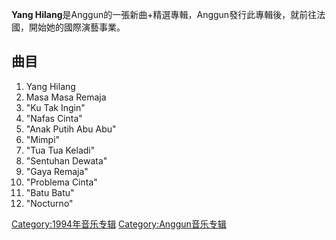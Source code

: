 {{Unreferenced|time=2020-07-01T09:50:51+00:00}}
{{Infobox Album <!-- See Wikipedia:WikiProject_Albums -->
| Name        = Yang Hilang
| Type        = 專輯
| Cover       =
| Artist      = [[Anggun_C._Sasmi|Anggun C. Sasmi]] 
| Released    = 1994
| Recorded    = 1994
| Genre       = [[搖滾|搖滾]]
| Length      = 
| Producer    = [[Anggun_C._Sasmi|Anggun C. Sasmi]]
| Reviews     = 
| Last album  = [[Anggun_C._Sasmi..._Lah!!!|Anggun C. Sasmi... Lah!!!]] (1993)
| This album  = Yang Hilang (1994)
| Next album  = [[Au_Nom_de_la_Lune|Au Nom de la Lune]] (1997)
}}
'''Yang Hilang'''是Anggun的一張新曲+精選專輯，Anggun發行此專輯後，就前往法國，開始她的國際演藝事業。

== 曲目 ==
# Yang Hilang
# Masa Masa Remaja
# "Ku Tak Ingin"
# "Nafas Cinta"
# "Anak Putih Abu Abu"
# "Mimpi"
# "Tua Tua Keladi"
# "Sentuhan Dewata"
# "Gaya Remaja"
# "Problema Cinta"
# "Batu Batu"
# "Nocturno"

[[Category:1994年音乐专辑|Category:1994年音乐专辑]]
[[Category:Anggun音乐专辑|Category:Anggun音乐专辑]]